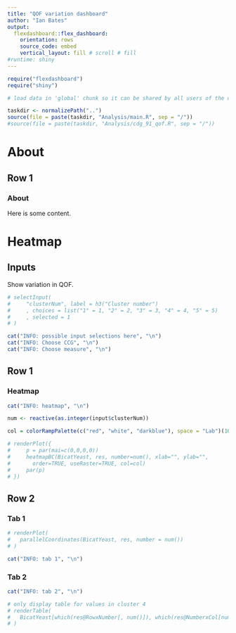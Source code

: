 ```yaml
---
title: "QOF variation dashboard"
author: "Ian Bates"
output: 
  flexdashboard::flex_dashboard:
    orientation: rows
    source_code: embed
    vertical_layout: fill # scroll # fill
#runtime: shiny
---
```


```r
require("flexdashboard")
require("shiny")

```

```r
# load data in 'global' chunk so it can be shared by all users of the dashboard

taskdir <- normalizePath("..")
source(file = paste(taskdir, "Analysis/main.R", sep = "/"))
#source(file = paste(taskdir, "Analysis/cdg_91_qof.R", sep = "/"))
```

About
====

Row 1
-----------------------------------------------------------------------

### About

Here is some content.

Heatmap
====

Inputs {.sidebar}
-----------------------------------------------------------------------

Show variation in QOF.

```r
# selectInput(
#     "clusterNum", label = h3("Cluster number")
#     , choices = list("1" = 1, "2" = 2, "3" = 3, "4" = 4, "5" = 5)
#     , selected = 1
# )

cat("INFO: possible input selections here", "\n")
cat("INFO: Choose CCG", "\n")
cat("INFO: Choose measure", "\n")

```


Row 1
-----------------------------------------------------------------------

### Heatmap
    
```r

cat("INFO: heatmap", "\n")

num <- reactive(as.integer(input$clusterNum))

col = colorRampPalette(c("red", "white", "darkblue"), space = "Lab")(10)

# renderPlot({
#     p = par(mai=c(0,0,0,0))
#     heatmapBC(BicatYeast, res, number=num(), xlab="", ylab="",
#       order=TRUE, useRaster=TRUE, col=col)
#     par(p)
# })

```


Row 2 {.tabset}
-----------------------------------------------------------------------

### Tab 1
    
```r
# renderPlot(
#   parallelCoordinates(BicatYeast, res, number = num())
# )

cat("INFO: tab 1", "\n")

```
   
### Tab 2

```r

cat("INFO: tab 2", "\n")

# only display table for values in cluster 4
# renderTable(
#   BicatYeast[which(res@RowxNumber[, num()]), which(res@NumberxCol[num(), ])]
# )

```

